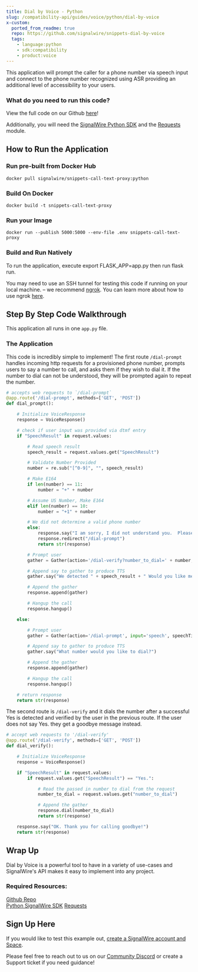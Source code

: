 ```yaml
---
title: Dial by Voice - Python
slug: /compatibility-api/guides/voice/python/dial-by-voice
x-custom:
  ported_from_readme: true
  repo: https://github.com/signalwire/snippets-dial-by-voice
  tags:
    - language:python
    - sdk:compatibility
    - product:voice
---
```


This application will prompt the caller for a phone number via speech input and connect to the phone number recognized using ASR providing an additional level of accessibility to your users. 

### What do you need to run this code?

View the full code on our Github [here](https://github.com/signalwire/snippets-dial-by-voice)!

Additionally, you will need the [SignalWire Python SDK](/compatibility-api/sdks) and the [Requests](https://pypi.org/project/requests/) module.

How to Run the Application
--------------------------

### Run pre-built from Docker Hub

`docker pull signalwire/snippets-call-text-proxy:python`

### Build On Docker

`docker build -t snippets-call-text-proxy`

### Run your Image

`docker run --publish 5000:5000 --env-file .env snippets-call-text-proxy`

### Build and Run Natively

To run the application, execute export FLASK_APP=app.py then run flask run.

You may need to use an SSH tunnel for testing this code if running on your local machine. – we recommend [ngrok](https://ngrok.com/). You can learn more about how to use ngrok [here](/platform/basics/guides/technical-troubleshooting/how-to-test-webhooks-with-ngrok).

Step By Step Code Walkthrough
-----------------------------

This application all runs in one `app.py` file.

### The Application

This code is incredibly simple to implement! The first route `/dial-prompt` handles incoming http requests for a provisioned phone number, prompts users to say a number to call, and asks them if they wish to dial it.  If the number to dial can not be understood, they will be prompted again to repeat the number. 

```python
# accepts web requests to `/dial-prompt`
@app.route('/dial-prompt', methods=['GET', 'POST'])
def dial_prompt():

    # Initialize VoiceResponse
    response = VoiceResponse()

    # check if user input was provided via dtmf entry
    if "SpeechResult" in request.values:

        # Read speech result
        speech_result = request.values.get("SpeechResult")

        # Validate Number Provided
        number = re.sub("[^0-9]", "", speech_result)

        # Make E164
        if len(number) == 11:
            number = "+" + number

        # Assume US Number, Make E164
        elif len(number) == 10:
            number = "+1" + number

        # We did not determine a valid phone number
        else:
            response.say("I am sorry, I did not understand you.  Please try again.", voice="man")
            response.redirect("/dial-prompt")
            return str(response)

        # Prompt user
        gather = Gather(action='/dial-verify?number_to_dial=' + number, input='speech', speechTimeout="auto", timeout="10", method='GET')

        # Append say to gather to produce TTS
        gather.say("We detected " + speech_result + " Would you like me to connect you? ")

        # Append the gather
        response.append(gather)

        # Hangup the call
        response.hangup()

    else:

        # Prompt user
        gather = Gather(action='/dial-prompt', input='speech', speechTimeout="auto",  timeout="10", method='GET')

        # Append say to gather to produce TTS
        gather.say("What number would you like to dial?")

        # Append the gather 
        response.append(gather)

        # Hangup the call
        response.hangup()

    # return response
    return str(response)
```

The second route is `/dial-verify` and it dials the number after a successful Yes is detected and verified by the user in the previous route.  If the user does not say Yes. they get a goodbye message instead. 

```python
# accept web requests to '/dial-verify'
@app.route('/dial-verify', methods=['GET', 'POST'])
def dial_verify():

    # Initialize VoiceResponse
    response = VoiceResponse()

    if "SpeechResult" in request.values:
        if request.values.get("SpeechResult") == "Yes.":

            # Read the passed in number to dial from the request
            number_to_dial = request.values.get("number_to_dial")

            # Append the gather
            response.dial(number_to_dial)
            return str(response)

    response.say("OK. Thank you for calling goodbye!")
    return str(response)
```

Wrap Up
-------

Dial by Voice is a powerful tool to have in a variety of use-cases and SignalWire's API makes it easy to implement into any project.

### Required Resources:

[Github Repo](https://github.com/signalwire/snippets-dial-by-voice)  
[Python SignalWire SDK](/compatibility-api/sdks)
[Requests](https://pypi.org/project/requests/)

Sign Up Here
------------

If you would like to test this example out, [create a SignalWire account and Space](https://m.signalwire.com/signups/new?s=1).

Please feel free to reach out to us on our [Community Discord](https://discord.com/invite/F2WNYTNjuF) or create a Support ticket if you need guidance!
